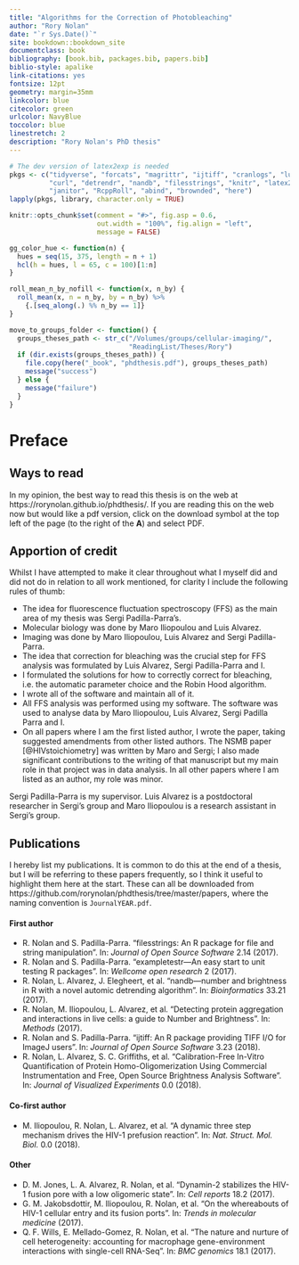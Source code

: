 ```yaml
--- 
title: "Algorithms for the Correction of Photobleaching"
author: "Rory Nolan"
date: "`r Sys.Date()`"
site: bookdown::bookdown_site
documentclass: book
bibliography: [book.bib, packages.bib, papers.bib]
biblio-style: apalike
link-citations: yes
fontsize: 12pt
geometry: margin=35mm
linkcolor: blue
citecolor: green
urlcolor: NavyBlue
toccolor: blue
linestretch: 2
description: "Rory Nolan's PhD thesis"
---
```


```r
# The dev version of latex2exp is needed
pkgs <- c("tidyverse", "forcats", "magrittr", "ijtiff", "cranlogs", "lubridate",
          "curl", "detrendr", "nandb", "filesstrings", "knitr", "latex2exp",
          "janitor", "RcppRoll", "abind", "brownded", "here")
lapply(pkgs, library, character.only = TRUE)

knitr::opts_chunk$set(comment = "#>", fig.asp = 0.6, 
                      out.width = "100%", fig.align = "left",
                      message = FALSE)

gg_color_hue <- function(n) {
  hues = seq(15, 375, length = n + 1)
  hcl(h = hues, l = 65, c = 100)[1:n]
}

roll_mean_n_by_nofill <- function(x, n_by) {
  roll_mean(x, n = n_by, by = n_by) %>% 
    {.[seq_along(.) %% n_by == 1]}
}

move_to_groups_folder <- function() {
  groups_theses_path <- str_c("/Volumes/groups/cellular-imaging/",
                              "ReadingList/Theses/Rory")
  if (dir.exists(groups_theses_path)) {
    file.copy(here("_book", "phdthesis.pdf"), groups_theses_path)
    message("success")
  } else {
    message("failure")
  }
}
```


# Preface {-}


## Ways to read {-}

In my opinion, the best way to read this thesis is on the web at https://rorynolan.github.io/phdthesis/. If you are reading this on the web now but would like a pdf version, click on the download symbol at the top left of the page (to the right of the __A__) and select PDF.


## Apportion of credit {-}

Whilst I have attempted to make it clear throughout what I myself did and did not do in relation to all work mentioned, for clarity I include the following rules of thumb:

* The idea for fluorescence fluctuation spectroscopy (FFS) as the main area of my thesis was Sergi Padilla-Parra's.
* Molecular biology was done by Maro Iliopoulou and Luis Alvarez.
* Imaging was done by Maro Iliopoulou, Luis Alvarez and Sergi Padilla-Parra.
* The idea that correction for bleaching was the crucial step for FFS analysis was formulated by Luis Alvarez, Sergi Padilla-Parra and I.
* I formulated the solutions for how to correctly correct for bleaching, i.e. the automatic parameter choice and the Robin Hood algorithm.
* I wrote all of the software and maintain all of it.
* All FFS analysis was performed using my software. The software was used to analyse data by Maro Iliopoulou, Luis Alvarez, Sergi Padilla Parra and I. 
* On all papers where I am the first listed author, I wrote the paper, taking suggested amendments from other listed authors. The NSMB paper [@HIVstoichiometry] was written by Maro and Sergi; I also made significant contributions to the writing of that manuscript but my main role in that project was in data analysis. In all other papers where I am listed as an author, my role was minor.

Sergi Padilla-Parra is my supervisor. Luis Alvarez is a postdoctoral researcher in Sergi's group and Maro Iliopoulou is a research assistant in Sergi's group.  


## Publications {-}

I hereby list my publications. It is common to do this at the end of a thesis, but I will be referring to these papers frequently, so I think it useful to highlight them here at the start. These can all be downloaded from https://github.com/rorynolan/phdthesis/tree/master/papers, where the naming convention is `JournalYEAR.pdf`.

#### First author {-}

* R. Nolan and S. Padilla-Parra. "filesstrings: An R package for file and
string manipulation". In: _Journal of Open Source Software_ 2.14 (2017).
* R. Nolan and S. Padilla-Parra. "exampletestr—An easy start to unit
testing R packages". In: _Wellcome open research_ 2 (2017).
* R. Nolan, L. Alvarez, J. Elegheert, et al. "nandb—number and brightness
in R with a novel automic detrending algorithm". In: _Bioinformatics_ 33.21
(2017).
* R. Nolan, M. Iliopoulou, L. Alvarez, et al. "Detecting protein
aggregation and interactions in live cells: a guide to Number and
Brightness". In: _Methods_ (2017).
* R. Nolan and S. Padilla-Parra. "ijtiff: An R package providing TIFF I/O
for ImageJ users". In: _Journal of Open Source Software_ 3.23 (2018).
* R. Nolan, L. Alvarez, S. C. Griffiths, et al. “Calibration-Free In-Vitro
Quantification of Protein Homo-Oligomerization Using Commercial
Instrumentation and Free, Open Source Brightness Analysis Software”. In:
_Journal of Visualized Experiments_ 0.0 (2018).

#### Co-first author {-}

* M. Iliopoulou, R. Nolan, L. Alvarez, et al. "A dynamic three step
mechanism drives the HIV-1 prefusion reaction". In: _Nat. Struct. Mol. Biol._
0.0 (2018).

#### Other {-}

* D. M. Jones, L. A. Alvarez, R. Nolan, et al. "Dynamin-2 stabilizes the
HIV-1 fusion pore with a low oligomeric state". In: _Cell reports_ 18.2
(2017).
* G. M. Jakobsdottir, M. Iliopoulou, R. Nolan, et al. "On the whereabouts
of HIV-1 cellular entry and its fusion ports". In: _Trends in molecular
medicine_ (2017).
* Q. F. Wills, E. Mellado-Gomez, R. Nolan, et al. "The nature and nurture
of cell heterogeneity: accounting for macrophage gene-environment
interactions with single-cell RNA-Seq". In: _BMC genomics_ 18.1 (2017).